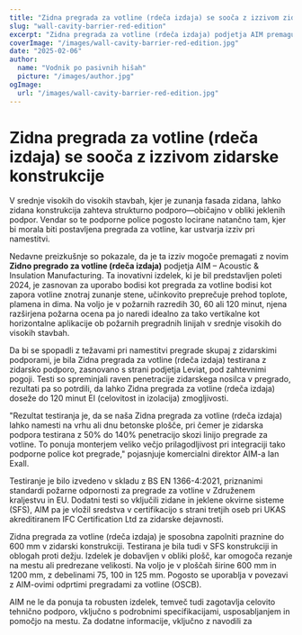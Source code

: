 ```yaml
---
title: "Zidna pregrada za votline (rdeča izdaja) se sooča z izzivom zidarske konstrukcije"
slug: "wall-cavity-barrier-red-edition"
excerpt: "Zidna pregrada za votline (rdeča izdaja) podjetja AIM premaguje izzive pri namestitvi z integracijo z zidarskimi podporami, hkrati pa zagotavlja robustno požarno zaščito."
coverImage: "/images/wall-cavity-barrier-red-edition.jpg"
date: "2025-02-06"
author:
  name: "Vodnik po pasivnih hišah"
  picture: "/images/author.jpg"
ogImage:
  url: "/images/wall-cavity-barrier-red-edition.jpg"
---
```


# Zidna pregrada za votline (rdeča izdaja) se sooča z izzivom zidarske konstrukcije

V srednje visokih do visokih stavbah, kjer je zunanja fasada zidana, lahko zidana konstrukcija zahteva strukturno podporo—običajno v obliki jeklenih podpor. Vendar so te podporne police pogosto locirane natančno tam, kjer bi morala biti postavljena pregrada za votline, kar ustvarja izziv pri namestitvi.

Nedavne preizkušnje so pokazale, da je ta izziv mogoče premagati z novim **Zidno pregrado za votline (rdeča izdaja)** podjetja AIM – Acoustic & Insulation Manufacturing. Ta inovativni izdelek, ki je bil predstavljen poleti 2024, je zasnovan za uporabo bodisi kot pregrada za votline bodisi kot zapora votline znotraj zunanje stene, učinkovito preprečuje prehod toplote, plamena in dima. Na voljo je v požarnih razredih 30, 60 ali 120 minut, njena razširjena požarna ocena pa jo naredi idealno za tako vertikalne kot horizontalne aplikacije ob požarnih pregradnih linijah v srednje visokih do visokih stavbah.

Da bi se spopadli z težavami pri namestitvi pregrade skupaj z zidarskimi podporami, je bila Zidna pregrada za votline (rdeča izdaja) testirana z zidarsko podporo, zasnovano s strani podjetja Leviat, pod zahtevnimi pogoji. Testi so spreminjali raven penetracije zidarskega nosilca v pregrado, rezultati pa so potrdili, da lahko Zidna pregrada za votline (rdeča izdaja) doseže do 120 minut EI (celovitost in izolacija) zmogljivosti.

"Rezultat testiranja je, da se naša Zidna pregrada za votline (rdeča izdaja) lahko namesti na vrhu ali dnu betonske plošče, pri čemer je zidarska podpora testirana z 50% do 140% penetracijo skozi linijo pregrade za votline. To ponuja monterjem veliko večjo prilagodljivost pri integraciji tako podporne police kot pregrade," pojasnjuje komercialni direktor AIM-a Ian Exall.

Testiranje je bilo izvedeno v skladu z BS EN 1366-4:2021, priznanimi standardi požarne odpornosti za pregrade za votline v Združenem kraljestvu in EU. Dodatni testi so vključili zidane in jeklene okvirne sisteme (SFS), AIM pa je vložil sredstva v certifikacijo s strani tretjih oseb pri UKAS akreditiranem IFC Certification Ltd za zidarske dejavnosti.

Zidna pregrada za votline (rdeča izdaja) je sposobna zapolniti praznine do 600 mm v zidarski konstrukciji. Testirana je bila tudi v SFS konstrukciji in oblogah proti dežju. Izdelek je dobavljen v obliki plošč, kar omogoča rezanje na mestu ali predrezane velikosti. Na voljo je v ploščah širine 600 mm in 1200 mm, z debelinami 75, 100 in 125 mm. Pogosto se uporablja v povezavi z AIM-ovimi odprtimi pregradami za votline (OSCB).

AIM ne le da ponuja ta robusten izdelek, temveč tudi zagotavlja celovito tehnično podporo, vključno s podrobnimi specifikacijami, usposabljanjem in pomočjo na mestu. Za dodatne informacije, vključno z navodili za